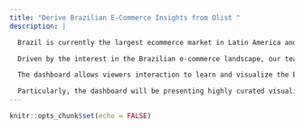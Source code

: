 ```yaml
---
title: "Derive Brazilian E-Commerce Insights from Olist "
description: |

  Brazil is currently the largest ecommerce market in Latin America and the 13th largest in the world despite a low internet penetration of 61%. This suggests an immense potential for growth in the Brazilian E-commerce landscapes.

  Driven by the interest in the Brazilian e-commerce landscape, our team has built a dashboard using a dataset provided by Olist, Brazilian E-commerce platform, and via the Shiny feature of R.  

  The dashboard allows viewers interaction to learn and visualize the E-commerce market/consumers preferences/purchase trends of the Brazilian market as well as identify potential areas of growth and improvement for Olist as an E-commerce platform. 

  Particularly, the dashboard will be presenting highly curated visualizations divided by three areas of focus. The first tab showing the descriptive and exploratory data will help provide an overview of the sales volume and gross merchandise value by category and customer city. The second tab for the geovisual analysis will help to provide more insights into the Sao Paulo region which can help inform operational planning where sales volumes in particular cities might be higher than usual. Finally, the last tab aims to showcase a 1 month sales volume forecast for the Sao Paulo region broken down by category to help inform users of potential category growth areas.
---
```


```r
knitr::opts_chunk$set(echo = FALSE)
```


